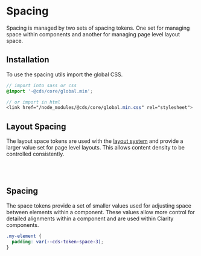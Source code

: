
<Meta title="Foundation/Spacing/Getting Started" />

# Spacing

Spacing is managed by two sets of spacing tokens. One set for managing space
within components and another for managing page level layout space.

## Installation

To use the spacing utils import the global CSS.

```scss
// import into sass or css
@import '~@cds/core/global.min';

// or import in html
<link href="/node_modules/@cds/core/global.min.css" rel="stylesheet">
```

## Layout Spacing

The layout space tokens are used with the [layout system](.?path=/docs/experimental-layout-get-started--page)
and provide a larger value set for page level layouts. This allows content
density to be controlled consistently.

<Story id="foundation-design-tokens-stories--layout-space" />

<br />
<br />

## Spacing

The space tokens provide a set of smaller values used for adjusting
space between elements within a component. These values allow
more control for detailed alignments within a component and are used
within Clarity components.

```css
.my-element {
  padding: var(--cds-token-space-3);
}
```

<Story id="foundation-design-tokens-stories--space" />
